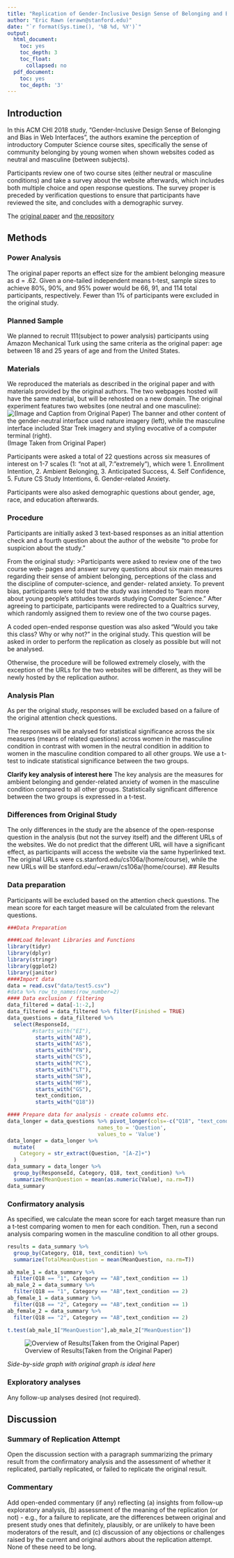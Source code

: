 ```yaml
---
title: "Replication of Gender-Inclusive Design Sense of Belonging and Bias in Web Interfaces by Danaë Metaxa-Kakavouli, Kelly Wang, James A. Landay, Jeff Hancock (CHI 2018)" 
author: "Eric Rawn (erawn@stanford.edu)"
date: "`r format(Sys.time(), '%B %d, %Y')`"
output:
  html_document:
    toc: yes
    toc_depth: 3
    toc_float:
      collapsed: no
  pdf_document:
    toc: yes
    toc_depth: '3'
---
```




## Introduction

In this ACM CHI 2018 study, "Gender-Inclusive Design Sense of Belonging and Bias in Web Interfaces", the authors examine the perception of introductory Computer Science course sites, specifically the sense of community belonging by young women when shown websites coded as neutral and masculine (between subjects). 

Participants review one of two course sites (either neutral or masculine conditions) and take a survey about the website afterwards, which includes both multiple choice and open response questions. The survey proper is preceded by verification questions to ensure that participants have reviewed the site, and concludes with a demographic survey. 


The [original paper](https://github.com/psych251/metaxa-kakavouli2018/blob/master/original_paper/3173574.3174188.pdf) and [the repository](https://github.com/psych251/metaxa-kakavouli2018)


## Methods

### Power Analysis

The original paper reports an effect size for the ambient belonging measure as d = .62. Given a one-tailed independent means t-test, sample sizes to achieve 80%, 90%, and 95% power would be 66, 91, and 114 total participants, respectively. Fewer than 1% of participants were excluded in the original study.

### Planned Sample

We planned to recruit 111(subject to power analysis) participants using Amazon Mechanical Turk using the same criteria as the original paper: age between 18 and 25 years of age and from the United States. 

### Materials

We reproduced the materials as described in the original paper and with materials provided by the original authors. The two webpages hosted will have the same material, but will be rehosted on a new domain. The original experiment features two websites (one neutral and one masculine):
![(Image and Caption from Original Paper) The banner and other content of the gender-neutral interface used nature imagery (left), while the masculine interface included Star Trek imagery and styling evocative of a computer terminal (right).](fig1.png)
(Image Taken from Original Paper)



Participants were asked a total of 22 questions across six measures of interest on 1-7 scales (1: "not at all, 7: "extremely"), which were 1. Enrollment Intention, 2. Ambient Belonging, 3. Anticipated Success, 4. Self Confidence, 5. Future CS Study Intentions, 6. Gender-related Anxiety. 

Participants were also asked demographic questions about gender, age, race, and education afterwards. 

### Procedure	
Participants are initially asked 3 text-based responses as an initial attention check and a fourth question about the author of the website "to probe for suspicion about the study." 

From the original study:
>Participants were asked to review one of the two course web- pages and answer survey questions about six main measures regarding their sense of ambient belonging, perceptions of the class and the discipline of computer-science, and gender- related anxiety. To prevent bias, participants were told that the study was intended to “learn more about young people’s attitudes towards studying Computer Science.”
After agreeing to participate, participants were redirected to a Qualtrics survey, which randomly assigned them to review one of the two course pages.

A coded open-ended response question was also asked “Would you take this class? Why or why not?” in the original study. This question will be asked in order to perform the replication as closely as possible but will not be analysed. 

Otherwise, the procedure will be followed extremely closely, with the exception of the URLs for the two websites will be different, as they will be newly hosted by the replication author. 



### Analysis Plan
As per the original study, responses will be excluded based on a failure of the original attention check questions. 

The responses will be analysed for statistical significance across the six measures (means of related questions) across women in the masculine condition in contrast with women in the neutral condition in addition to women in the masculine condition compared to all other groups. We use a t-test to indicate statistical significance between the two groups.

**Clarify key analysis of interest here**  The key analysis are the measures for ambient belonging and gender-related anxiety of women in the masculine condition compared to all other groups. Statistically significant difference between the two groups is expressed in a t-test. 

### Differences from Original Study

The only differences in the study are the absence of the open-response question in the analysis (but not the survey itself) and the different URLs of the websites. We do not predict that the different URL will have a significant effect, as participants will access the website via the same hyperlinked text. The original URLs were cs.stanford.edu/cs106a/(home/course), while the new URLs will be stanford.edu/~erawn/cs106a/(home/course). 
<!-- 
### Methods Addendum (Post Data Collection)

You can comment this section out prior to final report with data collection.

#### Actual Sample
  Sample size, demographics, data exclusions based on rules spelled out in analysis plan

#### Differences from pre-data collection methods plan
  Any differences from what was described as the original plan, or “none”.

 -->
## Results


### Data preparation

Participants will be excluded based on the attention check questions. The mean score for each target measure will be calculated from the relevant questions.
	
```r

###Data Preparation

####Load Relevant Libraries and Functions
library(tidyr)
library(dplyr)
library(stringr)
library(ggplot2)
library(janitor)
####Import data
data = read.csv("data/test5.csv")
#data %>% row_to_names(row_number=2)
#### Data exclusion / filtering
data_filtered = data[-1:-2,]
data_filtered = data_filtered %>% filter(Finished = TRUE)
data_questions = data_filtered %>%
  select(ResponseId,
        #starts_with("EI"),
         starts_with("AB"),
         starts_with("AS"),
         starts_with("FN"),
         starts_with("CS"),
         starts_with("PC"),
         starts_with("LT"),
         starts_with("SN"),
         starts_with("MF"),
         starts_with("GS"),
         text_condition,
         starts_with("Q18"))

#### Prepare data for analysis - create columns etc.
data_longer = data_questions %>% pivot_longer(cols=-c("Q18", "text_condition", "ResponseId"),
                             names_to = 'Question',
                             values_to = 'Value')
data_longer = data_longer %>% 
  mutate(
    Category = str_extract(Question, "[A-Z]+")
  )
data_summary = data_longer %>%
  group_by(ResponseId, Category, Q18, text_condition) %>%
  summarize(MeanQuestion = mean(as.numeric(Value), na.rm=T))
data_summary

```

### Confirmatory analysis

As specified, we calculate the mean score for each target measure than run a t-test comparing women to men for each condition. Then, run a second analysis comparing women in the masculine condition to all other groups. 
```r
results = data_summary %>%
  group_by(Category, Q18, text_condition) %>%
  summarize(TotalMeanQuestion = mean(MeanQuestion, na.rm=T))

ab_male_1 = data_summary %>%
  filter(Q18 == "1", Category == "AB",text_condition == 1) 
ab_male_2 = data_summary %>%
  filter(Q18 == "1", Category == "AB",text_condition == 2) 
ab_female_1 = data_summary %>%
  filter(Q18 == "2", Category == "AB",text_condition == 1) 
ab_female_2 = data_summary %>%
  filter(Q18 == "2", Category == "AB",text_condition == 2) 

t.test(ab_male_1["MeanQuestion"],ab_male_2["MeanQuestion"])

```

![Overview of Results(Taken from the Original Paper)](fig2.png)

*Side-by-side graph with original graph is ideal here*

### Exploratory analyses

Any follow-up analyses desired (not required).  

## Discussion

### Summary of Replication Attempt

Open the discussion section with a paragraph summarizing the primary result from the confirmatory analysis and the assessment of whether it replicated, partially replicated, or failed to replicate the original result.  

### Commentary

Add open-ended commentary (if any) reflecting (a) insights from follow-up exploratory analysis, (b) assessment of the meaning of the replication (or not) - e.g., for a failure to replicate, are the differences between original and present study ones that definitely, plausibly, or are unlikely to have been moderators of the result, and (c) discussion of any objections or challenges raised by the current and original authors about the replication attempt.  None of these need to be long.
